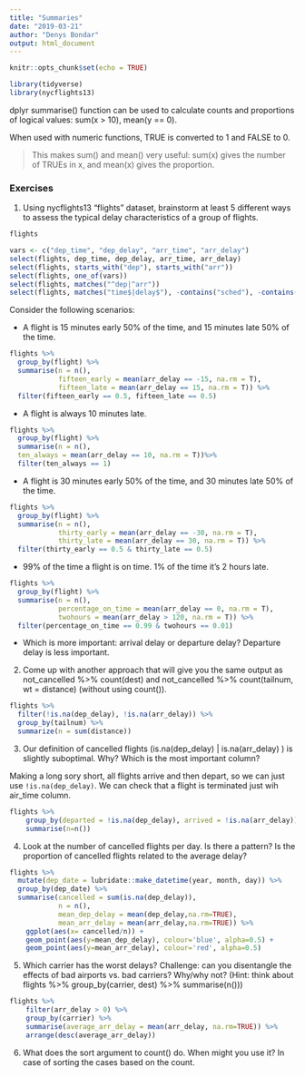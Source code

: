 ```yaml
---
title: "Summaries"
date: "2019-03-21"
author: "Denys Bondar" 
output: html_document
---
```


```r
knitr::opts_chunk$set(echo = TRUE)
```


```r
library(tidyverse)
library(nycflights13)
```

dplyr summarise() function can be used to calculate counts and proportions of logical values: sum(x > 10), mean(y == 0). 

When used with numeric functions, TRUE is converted to 1 and FALSE to 0. 

> This makes sum() and mean() very useful: sum(x) gives the number of TRUEs in x, and mean(x) gives the proportion.

### Exercises

1. Using nycflights13 "flights" dataset, brainstorm at least 5 different ways to assess the typical delay characteristics of a group of flights. 

```r
flights
```

```r
vars <- c("dep_time", "dep_delay", "arr_time", "arr_delay")
select(flights, dep_time, dep_delay, arr_time, arr_delay)
select(flights, starts_with("dep"), starts_with("arr"))
select(flights, one_of(vars))
select(flights, matches("^dep|^arr"))
select(flights, matches("time$|delay$"), -contains("sched"), -contains("air"))
```

Consider the following scenarios:

  - A flight is 15 minutes early 50% of the time, and 15 minutes late 50% of the time.

```r
flights %>%
  group_by(flight) %>%
  summarise(n = n(),
            fifteen_early = mean(arr_delay == -15, na.rm = T),
            fifteen_late = mean(arr_delay == 15, na.rm = T)) %>% 
  filter(fifteen_early == 0.5, fifteen_late == 0.5)
```


  - A flight is always 10 minutes late.

```r
flights %>%
  group_by(flight) %>%
  summarise(n = n(),
  ten_always = mean(arr_delay == 10, na.rm = T))%>% 
  filter(ten_always == 1)
```

  - A flight is 30 minutes early 50% of the time, and 30 minutes late 50% of the time.
  
```r
flights %>%
  group_by(flight) %>%
  summarise(n = n(),
            thirty_early = mean(arr_delay == -30, na.rm = T),
            thirty_late = mean(arr_delay == 30, na.rm = T)) %>%
  filter(thirty_early == 0.5 & thirty_late == 0.5)
```


  - 99% of the time a flight is on time. 1% of the time it’s 2 hours late.

```r
flights %>%
  group_by(flight) %>%
  summarise(n = n(),
            percentage_on_time = mean(arr_delay == 0, na.rm = T),
            twohours = mean(arr_delay > 120, na.rm = T)) %>%
  filter(percentage_on_time == 0.99 & twohours == 0.01)
```


  - Which is more important: arrival delay or departure delay?
Departure delay is less important.

2. Come up with another approach that will give you the same output as not_cancelled %>% count(dest) and not_cancelled %>% count(tailnum, wt = distance) (without using count()).

```r
flights %>% 
  filter(!is.na(dep_delay), !is.na(arr_delay)) %>%
  group_by(tailnum) %>%
  summarize(n = sum(distance))
```


3. Our definition of cancelled flights (is.na(dep_delay) | is.na(arr_delay) ) is slightly suboptimal. Why? Which is the most important column?

Making a long sory short, all flights arrive and  then depart, so we can just use `!is.na(dep_delay)`.
 We can check that a flight is terminated just wih air_time column.
```r
flights %>%
    group_by(departed = !is.na(dep_delay), arrived = !is.na(arr_delay)) %>%
    summarise(n=n())
```


4. Look at the number of cancelled flights per day. Is there a pattern? Is the proportion of cancelled flights related to the average delay?
```r
flights %>%
  mutate(dep_date = lubridate::make_datetime(year, month, day)) %>%
  group_by(dep_date) %>%
  summarise(cancelled = sum(is.na(dep_delay)), 
            n = n(),
            mean_dep_delay = mean(dep_delay,na.rm=TRUE),
            mean_arr_delay = mean(arr_delay,na.rm=TRUE)) %>%
    ggplot(aes(x= cancelled/n)) + 
    geom_point(aes(y=mean_dep_delay), colour='blue', alpha=0.5) + 
    geom_point(aes(y=mean_arr_delay), colour='red', alpha=0.5) 
```

5. Which carrier has the worst delays? Challenge: can you disentangle the effects of bad airports vs. bad carriers? Why/why not? (Hint: think about flights %>% group_by(carrier, dest) %>% summarise(n()))

```r
flights %>%
    filter(arr_delay > 0) %>%
    group_by(carrier) %>%
    summarise(average_arr_delay = mean(arr_delay, na.rm=TRUE)) %>%
    arrange(desc(average_arr_delay))
```

6. What does the sort argument to count() do. When might you use it?
In case of sorting the cases based on the count.
